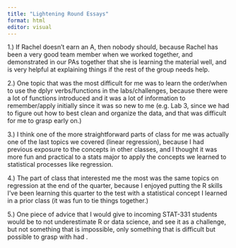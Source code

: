 ```yaml
---
title: "Lightening Round Essays"
format: html
editor: visual
---
```


1.) If Rachel doesn't earn an A, then nobody should, because Rachel has been a very good team member when we worked together, and demonstrated in our PAs together that she is learning the material well, and is very helpful at explaining things if the rest of the group needs help.

2.) One topic that was the most difficult for me was to learn the order/when to use the dplyr verbs/functions in the labs/challenges, because there were a lot of functions introduced and it was a lot of information to remember/apply initially since it was so new to me (e.g. Lab 3, since we had to figure out how to best clean and organize the data, and that was difficult for me to grasp early on.)

3.) I think one of the more straightforward parts of class for me was actually one of the last topics we covered (linear regression), because I had previous exposure to the concepts in other classes, and I thought it was more fun and practical to a stats major to apply the concepts we learned to statistical processes like regression.

4.) The part of class that interested me the most was the same topics on regression at the end of the quarter, because I enjoyed putting the R skills I've been learning this quarter to the test with a statistical concept I learned in a prior class (it was fun to tie things together.)

5.) One piece of advice that I would give to incoming STAT-331 students would be to not underestimate R or data science, and see it as a challenge, but not something that is impossible, only something that is difficult but possible to grasp with had .
